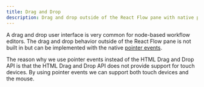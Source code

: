 ```yaml
---
title: Drag and Drop
description: Drag and drop outside of the React Flow pane with native pointer events.
---
```


A drag and drop user interface is very common for node-based workflow editors.
The drag and drop behavior outside of the React Flow pane is not built in but
can be implemented with the native [pointer events](https://developer.mozilla.org/en-US/docs/Web/API/Pointer_events).

The reason why we use pointer events instead of the HTML Drag and Drop API is that
the HTML Drag and Drop API does not provide support for touch devices.
By using pointer events we can support both touch devices and the mouse.

<RemoteCodeViewer route="examples/interaction/drag-and-drop" framework="react" />
